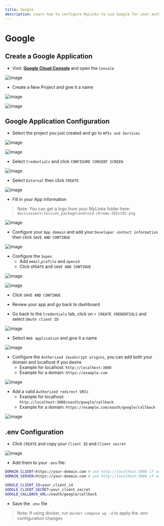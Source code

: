 ```yaml
---
title: Google
description: Learn how to configure MyLinks to use Google for user authentication.
---
```


# Google

## Create a Google Application

- Visit: **[Google Cloud Console](https://cloud.google.com)** and open the `Console`

![image](https://github.com/danny-avila/MyLinks/assets/138638445/a7d290ea-6031-43b3-b367-36ce00e46f20)

- Create a New Project and give it a name

![image](https://github.com/danny-avila/MyLinks/assets/138638445/ce71c9ca-7ddd-4021-9133-a872c64c20c4)

![image](https://github.com/danny-avila/MyLinks/assets/138638445/8abbd41e-8332-4851-898d-9cddb373c527)

## Google Application Configuration

- Select the project you just created and go to `APIs and Services`

![image](https://github.com/danny-avila/MyLinks/assets/138638445/c6265582-2cf6-430f-ae51-1edbdd9f2c48)

![image](https://github.com/danny-avila/MyLinks/assets/138638445/006e16ba-56b8-452d-b324-5f2d202637ab)

- Select `Credentials` and click `CONFIGURE CONSENT SCREEN`

![image](https://github.com/danny-avila/MyLinks/assets/138638445/e4285cbb-833f-4366-820d-addf04a2ad77)

- Select `External` then click `CREATE`

![image](https://github.com/danny-avila/MyLinks/assets/138638445/232d46c0-dd00-4637-b538-3ba3bdbdc0b2)

- Fill in your App information

> Note: You can get a logo from your MyLinks folder here: `docs\assets\favicon_package\android-chrome-192x192.png`

![image](https://github.com/danny-avila/MyLinks/assets/138638445/e6c4c8ec-2f02-4af5-9458-c72394d0b7c5)

- Configure your `App domain` and add your `Developer contact information` then click `SAVE AND CONTINUE`

![image](https://github.com/danny-avila/MyLinks/assets/138638445/6c2aa557-9b9b-412d-bc2b-76a0dc11f394)

- Configure the `Sopes`
    - Add `email`,`profile` and `openid`
    - Click `UPDATE` and `SAVE AND CONTINUE`

![image](https://github.com/danny-avila/MyLinks/assets/138638445/46af2fb9-8cfd-41c5-a763-814b308e45c3)

![image](https://github.com/danny-avila/MyLinks/assets/138638445/4e832970-d392-4c67-bb38-908a5c51660a)

- Click `SAVE AND CONTINUE`
- Review your app and go back to dashboard

- Go back to the `Credentials` tab, click on `+ CREATE CREDENTIALS` and select `OAuth client ID`

![image](https://github.com/danny-avila/MyLinks/assets/138638445/beef1982-55a3-4837-8e8c-20bad8d846ba)

- Select `Web application` and give it a name

![image](https://github.com/danny-avila/MyLinks/assets/138638445/badde864-f6b5-468f-a72f-bac93326ffa5)

- Configure the `Authorized JavaScript origins`, you can add both your domain and localhost if you desire
    - Example for localhost: `http://localhost:3080`
    - Example for a domain: `https://example.com`

![image](https://github.com/danny-avila/MyLinks/assets/138638445/f7e3763a-5f74-4850-8638-44f81693b9ac)

- Add a valid `Authorized redirect URIs`
    - Example for localhost: `http://localhost:3080/oauth/google/callback`
    - Example for a domain: `https://example.com/oauth/google/callback`

![image](https://github.com/danny-avila/MyLinks/assets/138638445/0db34b19-d780-4651-9c2f-d33e24a74d55)

## .env Configuration

- Click `CREATE` and copy your `Client ID` and `Client secret`

![image](https://github.com/danny-avila/MyLinks/assets/138638445/fa8572bf-f482-457a-a285-aec7d41af76b)

- Add them to your `.env` file:

```bash filename=".env"
DOMAIN_CLIENT=https://your-domain.com # use http://localhost:3080 if not using a custom domain
DOMAIN_SERVER=https://your-domain.com # use http://localhost:3080 if not using a custom domain

GOOGLE_CLIENT_ID=your_client_id
GOOGLE_CLIENT_SECRET=your_client_secret
GOOGLE_CALLBACK_URL=/oauth/google/callback
```

- Save the `.env` file

> Note: If using docker, run `docker compose up -d` to apply the .env configuration changes
